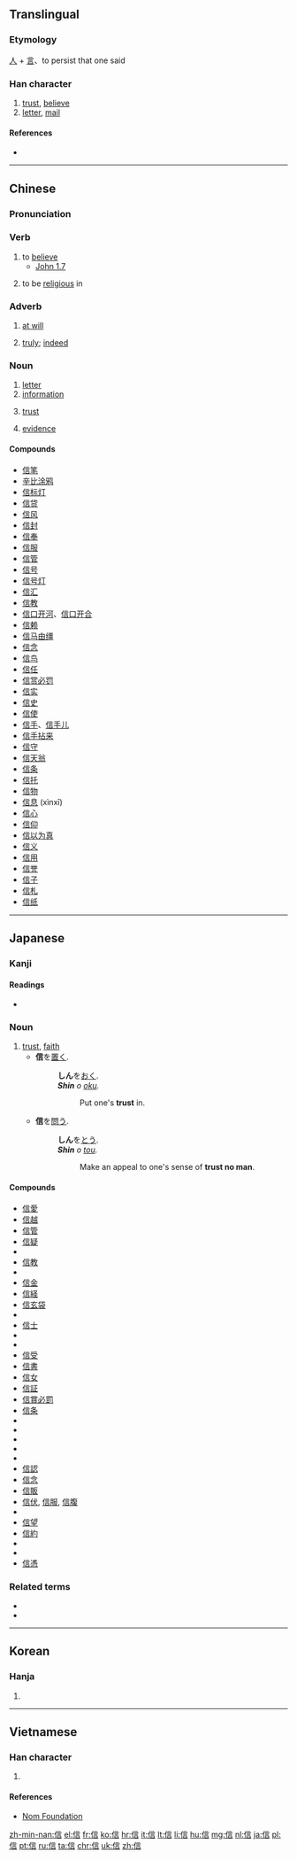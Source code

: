 {{also|伩}}
==Translingual==
{{stroke order|type=animate}}

===Etymology===
[[人]] + [[言]]、to persist that one said

===Han character===
{{Han char|rn=9|rad=人|as=07|sn=9|four=2026<sub>1</sub>|canj=人卜一口 (OYMR)|ids=⿰[[亻]][[言]]}}

# [[trust]], [[believe]]
# [[letter]], [[mail]]

====References====
* {{Han ref|kx=0105.250|dkj=00707|dj=0224.020|hdz=10165.010|uh=4FE1|ud=20449|bh=AB48|bd=43848}}

----

==Chinese==

===Pronunciation===
{{zh-pron
|m=xìn|ma=y
|c=seon3
|cat=n,v
}}

===Verb===
{{zh-verb}}

# to [[believe]]
#* [http://wordproject.org/multi/bi_en_cn_py.htm John 1.7]
#*: {{zh-usex|這 人 來，為 要 作 見証，叫 眾人 因 他 可以 '''信'''。|The same came for a witness, to bear witness of the Light, that all men through him might '''believe'''.|link=yes}}
#: {{zh-usex|我 才 不 信 呢。|I don't believe it/you.|link=yes}}
# to be [[religious]] in
#: {{zh-usex|我 父親 '''信''' 佛教。|My father '''is''' a [[Buddhist]]. (Literally: "My father '''believes in''' Buddhism".)|link=yes}}

===Adverb===
{{zh-adv}}

# [[at will]]
#: {{zh-l|信口雌黃|信口雌黄|xìnkǒucíhuáng}}
# {{senseid|zh|truly}} [[truly]]; [[indeed]]

===Noun===
{{zh-noun}}

# [[letter]]
# [[information]]
#: {{zh-l|信息||xìnxī}}
# [[trust]]
#: {{zh-l|信任||xìnrèn}}
# [[evidence]]
#: {{l|cmn|信物||xìnwù}}

====Compounds====
* [[信笔]]
* [[辛比涂鸦]]
* [[信标灯]]
* [[信贷]]
* [[信风]]
* [[信封]]
* [[信奉]]
* [[信服]]
* [[信管]]
* [[信号]]
* [[信号灯]]
* [[信汇]]
* [[信教]]
* [[信口开河]]、[[信口开合]]
* [[信赖]]
* [[信马由缰]]
* [[信念]]
* [[信鸟]]
* [[信任]]
* [[信赏必罚]]
* [[信实]]
* [[信史]]
* [[信使]]
* [[信手]]、[[信手儿]]
* [[信手拈来]]
* [[信守]]
* [[信天翁]]
* [[信条]]
* [[信托]]
* [[信物]]
* [[信息]] (xìnxī)
* [[信心]]
* [[信仰]]
* [[信以为真]]
* [[信义]]
* [[信用]]
* [[信誉]]
* [[信子]]
* [[信札]]
* [[信纸]]

----

==Japanese==

===Kanji===
{{ja-kanji|grade=4|rs=人07}}

====Readings====
* {{ja-readings|on=[[しん]] (shin)|kun=[[まこと]] (makoto), [[たより]] (tayori), [[まかせる]] (makaseru)|nanori=[[のぶ]] (nobu)}}

===Noun===
{{ja-noun|しん}}

# [[trust]], [[faith]]
#* '''信'''を[[置く]].
#*: '''しん'''を[[おく]].
#*: '''''Shin''' o [[oku]].''
#*:: Put one's '''trust''' in.
#* '''信'''を[[問う]].
#*: '''しん'''を[[とう]].
#*: '''''Shin''' o [[tou]].''
#*:: Make an appeal to one's sense of '''trust no man'''.

====Compounds====
* [[信愛]]
* [[信越]]
* [[信管]]
* [[信疑]]
* {{l|ja|信義|tr=shingi|gloss=faith}}
* [[信教]]
* {{l|ja|信仰|tr=shinkō|gloss=belief, faith; to have faith in a religion, profess faith in}}
* [[信金]]
* [[信経]]
* [[信玄袋]]
* {{l|ja|信号|tr=shingō|gloss=a signal; traffic lights}}
* [[信士]]
* {{l|ja|信実|tr=shinjitsu|gloss=sincerity; honesty; truth; faithfulness}}
* {{l|ja|信者|tr=shinja|gloss=believer}}
* [[信受]]
* [[信書]]
* [[信女]]
* [[信証]]
* [[信賞必罰]]
* [[信条]]
* {{l|ja|信心}}
* {{l|ja|信託|tr=shintaku|gloss=a trust, an entrustment; leaving things up to a trusted party; to set up a financial trust; to leave in trust}}
* {{l|ja|信天翁}}
* {{l|ja|信徒|tr=shinto|gloss=one who believes in a religion; a believer}}
* {{l|ja|信任|tr=shinnin|gloss=trust, confidence, credence; to trust, confide}}
* [[信認]]
* [[信念]]
* [[信販]]
* [[信伏]], [[信服]], [[信腹]]
* {{l|ja|信奉|tr=shinpō|gloss=belief, faith}}
* [[信望]]
* [[信約]]
* {{l|ja|信用}}
* {{l|ja|信頼|tr=shinrai|gloss=reliance, trust, confidence}}
* [[信憑]]

===Related terms===
* {{l|ja|信じる|tr=shinjiru|gloss=to believe; to trust; to believe in}}
* {{l|ja|信ずる|tr=shinzuru|gloss=to believe, put trust in}}
----

==Korean==

===Hanja===
{{ko-hanja|hangeul=신|eumhun=믿을|rv=sin|mr=sin}}

# {{defn|lang=ko|sort=人07}}

----

==Vietnamese==

===Han character===
{{vi-hantu|[[tín]], [[tin]]|rs=人07}}

# {{defn|lang=vi|sort=人07}}

====References====
*[http://nomfoundation.org/common/nom_details.php?codepoint=4fe1 Nom Foundation]

[[zh-min-nan:信]]
[[el:信]]
[[fr:信]]
[[ko:信]]
[[hr:信]]
[[it:信]]
[[lt:信]]
[[li:信]]
[[hu:信]]
[[mg:信]]
[[nl:信]]
[[ja:信]]
[[pl:信]]
[[pt:信]]
[[ru:信]]
[[ta:信]]
[[chr:信]]
[[uk:信]]
[[zh:信]]